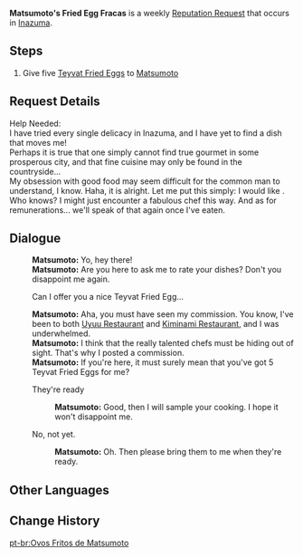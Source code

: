 {{Quest Infobox
|id            = 
|image         = NPC Matsumoto Thumb.png
|type          = Request
|region        = Inazuma
|summary       = Matsumoto is requesting for some servings of fried eggs.
|startLocation = [[Inazuma City]], [[Inazuma]]
|characters    = Matsumoto; Traveler
|rep           = Inazuma
|mora          = 20,000
}}

'''Matsumoto's Fried Egg Fracas''' is a weekly [[Reputation Request]] that occurs in [[Inazuma]].

==Steps==
#Give five [[Teyvat Fried Egg]]s to [[Matsumoto]]

==Request Details==
Help Needed:<br />
I have tried every single delicacy in Inazuma, and I have yet to find a dish that moves me!<br />
Perhaps it is true that one simply cannot find true gourmet in some prosperous city, and that fine cuisine may only be found in the countryside...<br />
My obsession with good food may seem difficult for the common man to understand, I know. Haha, it is alright. Let me put this simply: I would like {{Color|buzzword|5 Teyvat Fried Eggs}}.<br />
Who knows? I might just encounter a fabulous chef this way. And as for remunerations... we'll speak of that again once I've eaten.

==Dialogue==
{{Quest Description|[[Narukami Island]]'s Matsumoto would like to have 5 servings of Teyvat Fried Egg.}}
{{Dialogue start}}
:'''Matsumoto:''' Yo, hey there!
:'''Matsumoto:''' Are you here to ask me to rate your dishes? Don't you disappoint me again.
:{{DIcon|Quest}} Can I offer you a nice Teyvat Fried Egg...
:'''Matsumoto:''' Aha, you must have seen my commission. You know, I've been to both [[Uyuu Restaurant]] and [[Kiminami Restaurant]], and I was underwhelmed.
:'''Matsumoto:''' I think that the really talented chefs must be hiding out of sight. That's why I posted a commission.
:'''Matsumoto:''' If you're here, it must surely mean that you've got 5 Teyvat Fried Eggs for me?
:{{DIcon|Quest}} They're ready
::'''Matsumoto:''' Good, then I will sample your cooking. I hope it won't disappoint me.
:{{DIcon}} No, not yet.
::'''Matsumoto:''' Oh. Then please bring them to me when they're ready.
{{Dialogue end}}

==Other Languages==
{{Other Languages
|en      = Matsumoto's Fried Egg Fracas
|zhs     = 松本的煎蛋需求
|zhs_rm  = Sōngběn de Jiāndàn Xūqiú
|zht     = 松本的煎蛋需求
|zht_rm  = Sōngběn de Jiāndàn Xūqiú
|zh_tl   = Matsumoto's Fried Egg Needs
|ja      = 松本の目玉焼きのリクエスト
|ja_rm   = Matsumoto no Medamayaki no Rikuesuto
|ja_tl   = Matsumoto's Fried Egg Request
|ko      = 마츠모토의 달걀 프라이 의뢰
|ko_rm   = 
|ko_tl   = 
|es      = Huevos fritos para Matsumoto
|es_tl   = Fried Eggs for Matsumoto
|fr      = Les œufs au plat de Matsumoto
|fr_tl   = Matsumoto's Fried Eggs
|ru      = Жареные яйца для Мацумото
|ru_tl   = 
|th      = การเสาะหา Fried Egg ของ Matsumoto
|th_rm   = 
|th_tl   = 
|vi      = Trứng Chiên cho Matsumoto
|vi_tl   = 
|de      = Matsumotos Bitte um Spiegeleier
|de_tl   = Matsumoto's Request for Fried Eggs
|id      = Telur Goreng untuk Matsumoto
|id_tl   = Fried Egg for Matsumoto
|pt      = Ovos Fritos de Matsumoto
|pt_tl   = 
}}

==Change History==
{{Change History|2.0}}
[[pt-br:Ovos Fritos de Matsumoto]]
